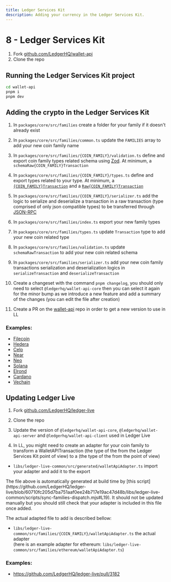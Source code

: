 ```yaml
---
title: Ledger Services Kit
description: Adding your currency in the Ledger Services Kit.
---
```



# 8 - Ledger Services Kit

1. Fork [github.com/LedgerHQ/wallet-api](https://github.com/LedgerHQ/wallet-api)
2. Clone the repo

## Running the Ledger Services Kit project

```sh copy
cd wallet-api
pnpm i
pnpm dev
```

## Adding the crypto in the Ledger Services Kit

1. In `packages/core/src/families` create a folder for your family if it doesn't already exist

2. In `packages/core/src/families/common.ts` update the `FAMILIES` array to add your new coin family name

3. In `packages/core/src/families/{COIN_FAMILY}/validation.ts` define and export coin family types related schema using [Zod](https://github.com/colinhacks/zod). At minimum, a `schemaRaw{COIN_FAMILY}Transaction`

4. In `packages/core/src/families/{COIN_FAMILY}/types.ts` define and export types related to your type. At minimum, a [`{COIN_FAMILY}Transaction`](https://developers.ledger.com/docs/ledger-live/discover/guides/wallet-api/appendix/transaction) and a [`Raw{COIN_FAMILY}Transaction`](https://developers.ledger.com/docs/ledger-live/discover/guides/wallet-api/appendix/transaction#raw-transactions)

5. In `packages/core/src/families/{COIN_FAMILY}/serializer.ts` add the logic to serialize and deserialize a transaction in a raw transaction (type comprised of only json compatible types) to be transferred through [JSON-RPC](https://www.jsonrpc.org/specification)

6. In `packages/core/src/families/index.ts` export your new family types

7. In `packages/core/src/families/types.ts` update `Transaction` type to add your new coin related <Glossary word="transaction"></Glossary> type

8. In `packages/core/src/families/validation.ts` update `schemaRawTransaction` to add your new coin related <Glossary word="transaction"></Glossary> schema

9. In `packages/core/src/families/serializer.ts` add your new coin family transactions serialization and deserialization logics in `serializeTransaction` and `deserializeTransaction`

10. Create a changeset with the command `pnpm changelog`, you should only need to select `@ledgerhq/wallet-api-core` then you can select it again for the minor bump as we introduce a new feature and add a summary of the changes (you can edit the file after creation)

11. Create a PR on the [wallet-api](https://github.com/LedgerHQ/wallet-api) repo in order to get a new version to use in LL

### Examples:

- [Filecoin](https://github.com/LedgerHQ/wallet-api/pull/127)
- [Hedera](https://github.com/LedgerHQ/wallet-api/pull/128)
- [Celo](https://github.com/LedgerHQ/wallet-api/pull/129)
- [Near](https://github.com/LedgerHQ/wallet-api/pull/130)
- [Neo](https://github.com/LedgerHQ/wallet-api/pull/131)
- [Solana](https://github.com/LedgerHQ/wallet-api/pull/132)
- [Elrond](https://github.com/LedgerHQ/wallet-api/pull/133)
- [Cardano](https://github.com/LedgerHQ/wallet-api/pull/148)
- [Vechain](https://github.com/LedgerHQ/wallet-api/pull/332)

## Updating Ledger Live

1. Fork [github.com/LedgerHQ/ledger-live](https://github.com/LedgerHQ/ledger-live)
2. Clone the repo

3. Update the version of `@ledgerhq/wallet-api-core`, `@ledgerhq/wallet-api-server` and `@ledgerhq/wallet-api-client` used in Ledger Live

4. In LL, you might need to create an adapter for your coin family to transform a WalletAPITransaction (the type of the <Glossary word="transaction"></Glossary> from the Ledger Services Kit point of view) to a <Glossary word="Ledger Live"></Glossary> <Glossary word="Transaction"></Glossary> (the type of the <Glossary word="transaction"></Glossary> from the <Glossary word="Ledger Live"></Glossary> point of view)

- `libs/ledger-live-common/src/generated/walletApiAdapter.ts` import your adapter and add it to the export

<Callout type="info" emoji="ℹ️">
  The file above is automatically generated at build time by [this
  script](https://github.com/LedgerHQ/ledger-live/blob/60710fc205d7ba751aaf0ee24b717e19ac47d48b/libs/ledger-live-common/scripts/sync-families-dispatch.mjs#L19).
  It should not be updated manually but you should still check that your adapter
  is included in this file once added.
</Callout>

The actual adapted file to add is described bellow:

- `libs/ledger-live-common/src/families/{COIN_FAMILY}/walletApiAdapter.ts` the actual <Glossary word="transaction"></Glossary> adapter  
  (here is an example adapter for ethereum: `libs/ledger-live-common/src/families/ethereum/walletApiAdapter.ts`)

### Examples:

- https://github.com/LedgerHQ/ledger-live/pull/3182
